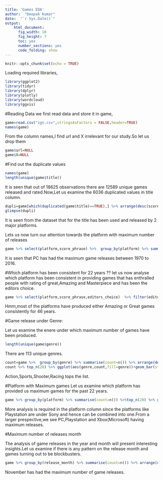 ---
title: 'Games EDA'
author:  "Deepak Kumar"
date:  "`r Sys.Date()`"
output: 
    html_document:
      fig_width: 10
      fig_height: 7
      toc: yes
      number_sections: yes
      code_folding: show
---

```{r setup, include=FALSE}
knitr::opts_chunk$set(echo = TRUE)
```


Loading required libraries,
```{r}
library(ggplot2)
library(tidyr)
library(dplyr)
library(plotly)
library(wordcloud)
library(ggvis)
```
#Reading Data 
we first read data and store it in game,
```{r}
game=read.csv("ign.csv",stringsAsFactors = FALSE,header=TRUE)
names(game)
```

From the column names,I find url and X irrelevant for our study.So let us drop them
```{r}
game$url=NULL
game$X=NULL
```
#Find out the duplicate values 

```{r}
names(game)
length(unique(game$title))
```
It is seen that out of 18625 observations there are 12589 unique games released and rated.Now,Let us examine the 6036 duplicated values in title column.
```{r}
dupli=game[which(duplicated(game$title)==TRUE),] %>% arrange(desc(score))
glimpse(dupli)

```

It is seen from the dataset that for the title has been used and released by 2 major platforms.

Lets us now turn our attention towards the platform with maximum number of releases

```{r}
game %>% select(platform,score_phrase) %>%  group_by(platform) %>% summarise(count=n()) %>% arrange(desc(count)) %>% ggplot(aes(platform,count))+geom_bar(stat="identity",fill="darkblue")+theme(axis.text.x = element_text(angle=90))+labs(x="Platform",y="Count")+ggtitle("Platform with maximum releases")
```

It is seen that PC has had the maximum game releases between 1970 to 2016.

#Which platform has been consistent for 22 years ??
let us now analyse which platform has been consistent in providing games that has enthralled people with rating of great,Amazing and Masterpiece and has been the editors choice.

```{r}
game %>% select(platform,score_phrase,editors_choice)  %>% filter(editors_choice %in%"Y") %>% filter((score_phrase == "Amazing" || score_phrase=="Great" ||score_phrase =="Masterpiece")) %>% top_n(20) %>% ggplot(aes(platform,score_phrase,fill=score_phrase))+geom_jitter(stat="identity",aes(colour=score_phrase))+theme(axis.text.x = element_text(angle=90),legend.position="None")+labs(x="Platform",y="Score Phrase")+ggtitle("Top 20 Consistent Performers")
```
Hmm,most of the platforms have produced either Amazing or Great games consistently for 46 years.

#Game release under Genre:

Let us examine the enere under which maximum number of games have been produced.

```{r}
length(unique(game$genre))
```

There are 113 unique genres.

```{r}
count=game %>%  group_by(genre) %>% summarise(count=n()) %>% arrange(desc(count)) 
count %>% top_n(20) %>% ggplot(aes(genre,count,fill=genre))+geom_bar(stat="identity")+theme(axis.text.x=element_text(angle=90),legend.position="None")+labs(x="Genre",y="Count")+ggtitle("Top Genre Releases")
```
Action,Sports,Shooter,Racing tops the list.


#Platform with Maximum games 
Let us examine which platform has provided us maximum games for the past 22 years.

```{r}
game %>% group_by(platform) %>% summarise(count=n()) %>%top_n(20) %>% ggplot(aes(platform,count,fill=platform))+geom_bar(stat="identity")+labs(x="Platform",y="Count")+theme(axis.text.x = element_text(angle=90),legend.position="None")+ggtitle("Platform with most game releases")

```


More analysis is required in the platform column since the platforms like Playstation are under Sony and hence can be combined into one.From a larger prespective,we see PC,Playstation and Xbox(Microsoft) having maximum releases.


#Maximum number of releases  month 

The analysis of game releases in the year and month will present interesting insights.Let us examine if there is any pattern on the release month and games turning out to be blockbusters.

```{r}

game %>% group_by(release_month) %>% summarise(count=n()) %>% arrange(desc(count)) %>% ggplot(aes(release_month,count))+geom_bar(stat="identity")+labs(x="releasemonth",y="count")+theme(axis.text.x = element_text(angle=90),legend.position="None")+ggtitle("Month with Max game release")+scale_x_continuous(breaks =seq(1,12,1))
```
November has had the maximum number of game releases.
